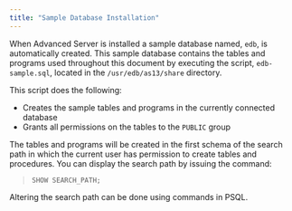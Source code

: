 ```yaml
---
title: "Sample Database Installation"
---
```


<div id="sample_database_installation" class="registered_link"></div>

When Advanced Server is installed a sample database named, `edb`, is automatically created. This sample database contains the tables and programs used throughout this document by executing the script, `edb-sample.sql`, located in the `/usr/edb/as13/share` directory.

This script does the following:

-   Creates the sample tables and programs in the currently connected database
-   Grants all permissions on the tables to the `PUBLIC` group

The tables and programs will be created in the first schema of the search path in which the current user has permission to create tables and procedures. You can display the search path by issuing the command:

> ```text
> SHOW SEARCH_PATH;
> ```

Altering the search path can be done using commands in PSQL.
